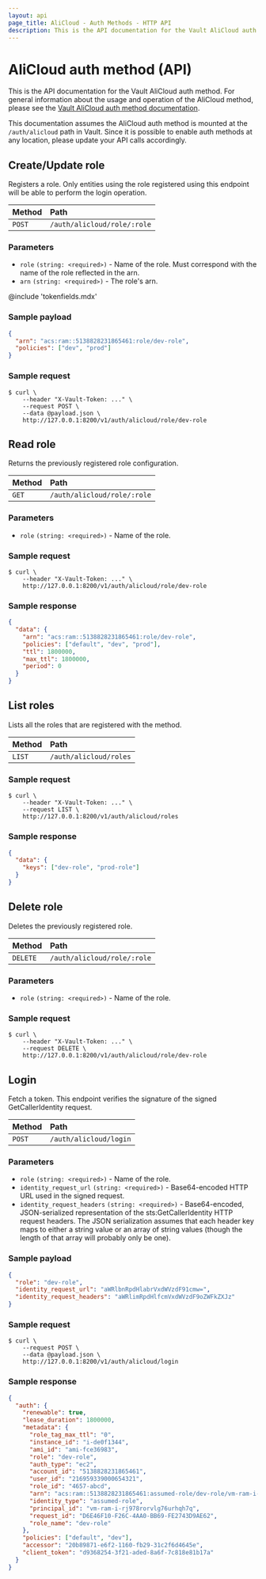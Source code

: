 ```yaml
---
layout: api
page_title: AliCloud - Auth Methods - HTTP API
description: This is the API documentation for the Vault AliCloud auth method.
---
```


# AliCloud auth method (API)

This is the API documentation for the Vault AliCloud auth method. For
general information about the usage and operation of the AliCloud method, please
see the [Vault AliCloud auth method documentation](/vault/docs/auth/alicloud).

This documentation assumes the AliCloud auth method is mounted at the `/auth/alicloud`
path in Vault. Since it is possible to enable auth methods at any location,
please update your API calls accordingly.

## Create/Update role

Registers a role. Only entities using the role registered using this endpoint
will be able to perform the login operation.

| Method | Path                        |
| :----- | :-------------------------- |
| `POST` | `/auth/alicloud/role/:role` |

### Parameters

- `role` `(string: <required>)` - Name of the role. Must correspond with the name of the role reflected in the arn.
- `arn` `(string: <required>)` - The role's arn.

@include 'tokenfields.mdx'

### Sample payload

```json
{
  "arn": "acs:ram::5138828231865461:role/dev-role",
  "policies": ["dev", "prod"]
}
```

### Sample request

```shell-session
$ curl \
    --header "X-Vault-Token: ..." \
    --request POST \
    --data @payload.json \
    http://127.0.0.1:8200/v1/auth/alicloud/role/dev-role
```

## Read role

Returns the previously registered role configuration.

| Method | Path                        |
| :----- | :-------------------------- |
| `GET`  | `/auth/alicloud/role/:role` |

### Parameters

- `role` `(string: <required>)` - Name of the role.

### Sample request

```shell-session
$ curl \
    --header "X-Vault-Token: ..." \
    http://127.0.0.1:8200/v1/auth/alicloud/role/dev-role
```

### Sample response

```json
{
  "data": {
    "arn": "acs:ram::5138828231865461:role/dev-role",
    "policies": ["default", "dev", "prod"],
    "ttl": 1800000,
    "max_ttl": 1800000,
    "period": 0
  }
}
```

## List roles

Lists all the roles that are registered with the method.

| Method | Path                   |
| :----- | :--------------------- |
| `LIST` | `/auth/alicloud/roles` |

### Sample request

```shell-session
$ curl \
    --header "X-Vault-Token: ..." \
    --request LIST \
    http://127.0.0.1:8200/v1/auth/alicloud/roles
```

### Sample response

```json
{
  "data": {
    "keys": ["dev-role", "prod-role"]
  }
}
```

## Delete role

Deletes the previously registered role.

| Method   | Path                        |
| :------- | :-------------------------- |
| `DELETE` | `/auth/alicloud/role/:role` |

### Parameters

- `role` `(string: <required>)` - Name of the role.

### Sample request

```shell-session
$ curl \
    --header "X-Vault-Token: ..." \
    --request DELETE \
    http://127.0.0.1:8200/v1/auth/alicloud/role/dev-role
```

## Login

Fetch a token. This endpoint verifies the signature of the signed
GetCallerIdentity request.

| Method | Path                   |
| :----- | :--------------------- |
| `POST` | `/auth/alicloud/login` |

### Parameters

- `role` `(string: <required>)` - Name of the role.
- `identity_request_url` `(string: <required>)` - Base64-encoded HTTP URL used in
  the signed request.
- `identity_request_headers` `(string: <required>)` - Base64-encoded,
  JSON-serialized representation of the sts:GetCallerIdentity HTTP request
  headers. The JSON serialization assumes that each header key maps to either a
  string value or an array of string values (though the length of that array
  will probably only be one).

### Sample payload

```json
{
  "role": "dev-role",
  "identity_request_url": "aWRlbnRpdHlabrVxdWVzdF91cmw=",
  "identity_request_headers": "aWRlimRpdHlfcmVxdWVzdF9oZWFkZXJz"
}
```

### Sample request

```shell-session
$ curl \
    --request POST \
    --data @payload.json \
    http://127.0.0.1:8200/v1/auth/alicloud/login
```

### Sample response

```json
{
  "auth": {
    "renewable": true,
    "lease_duration": 1800000,
    "metadata": {
      "role_tag_max_ttl": "0",
      "instance_id": "i-de0f1344",
      "ami_id": "ami-fce36983",
      "role": "dev-role",
      "auth_type": "ec2",
      "account_id": "5138828231865461",
      "user_id": "216959339000654321",
      "role_id": "4657-abcd",
      "arn": "acs:ram::5138828231865461:assumed-role/dev-role/vm-ram-i-rj978rorvlg76urhqh7q",
      "identity_type": "assumed-role",
      "principal_id": "vm-ram-i-rj978rorvlg76urhqh7q",
      "request_id": "D6E46F10-F26C-4AA0-BB69-FE2743D9AE62",
      "role_name": "dev-role"
    },
    "policies": ["default", "dev"],
    "accessor": "20b89871-e6f2-1160-fb29-31c2f6d4645e",
    "client_token": "d9368254-3f21-aded-8a6f-7c818e81b17a"
  }
}
```
